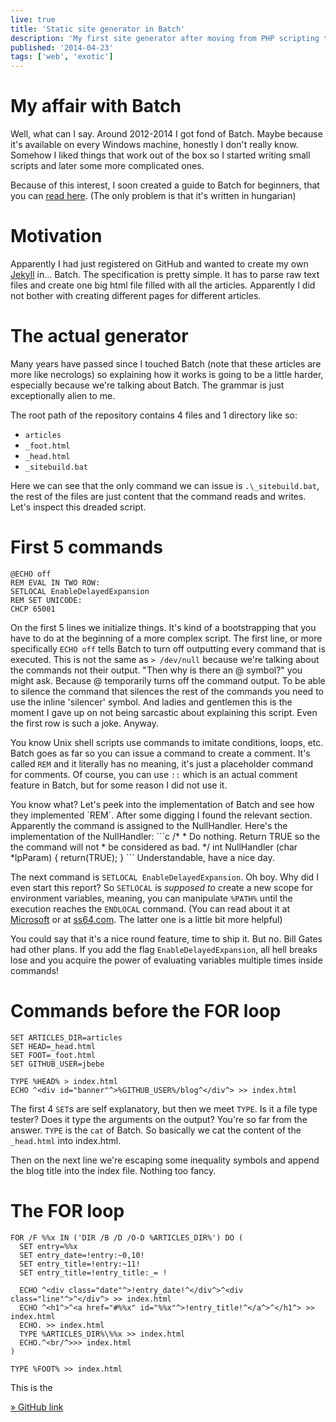 ```yaml
---
live: true
title: 'Static site generator in Batch'
description: 'My first site generator after moving from PHP scripting to GitHub'
published: '2014-04-23'
tags: ['web', 'exotic']
---
```



# My affair with Batch

Well, what can I say. Around 2012-2014 I got fond of Batch.
Maybe because it's available on every Windows machine, honestly I don't really know.
Somehow I liked things that work out of the box so I started writing small scripts
and later some more complicated ones.

Because of this interest, I soon created a guide to Batch for beginners, that you can
[read here](https://web.archive.org/web/20140718105020/https://logout.hu/cikk/batch_script_mint_teljeserteku_nyelv/teljes.html).
(The only problem is that it's written in hungarian)

# Motivation

Apparently I had just registered on GitHub and wanted to create my own
[Jekyll](https://jekyllrb.com/) in... Batch.
The specification is pretty simple. It has to parse raw text files and create one big html file
filled with all the articles. Apparently I did not bother with creating different pages for different articles.

# The actual generator

Many years have passed since I touched Batch (note that these articles are more like necrologs)
so explaining how it works is going to be a little harder, especially because we're talking about Batch. The grammar is just exceptionally alien to me.

The root path of the repository contains 4 files and 1 directory like so:

- `articles`
- `_foot.html`
- `_head.html`
- `_sitebuild.bat`

Here we can see that the only command we can issue is `.\_sitebuild.bat`, the rest of the files are just content that the command reads and writes. Let's inspect this dreaded script.

# First 5 commands

```batch
@ECHO off
REM EVAL IN TWO ROW:
SETLOCAL EnableDelayedExpansion
REM SET UNICODE:
CHCP 65001
```

On the first 5 lines we initialize things.
It's kind of a bootstrapping that you have to do at the beginning of a more complex script.
The first line, or more specifically `ECHO off` tells Batch to turn off outputting every
command that is executed. This is not the same as `> /dev/null` because we're talking about
the commands not their output.
"Then why is there an @ symbol?" you might ask.
Because @ temporarily turns off the command output.
To be able to silence the command that silences the rest of the commands you need to use the
inline 'silencer' symbol. And ladies and gentlemen this is the moment
I gave up on not being sarcastic about explaining this script. Even the first row is such a joke. Anyway.

You know Unix shell scripts use commands to imitate conditions, loops, etc. Batch goes as far
so you can issue a command to create a comment. It's called `REM` and it literally
has no meaning, it's just a placeholder command for comments. Of course, you can use
`::` which is an actual comment feature in Batch, but for some reason I did not use it.

<InfoBox>
  You know what? Let's peek into the implementation of Batch and see how they implemented `REM`. 
  After some digging I found the relevant section. Apparently the command is assigned to the NullHandler.
  Here's the implementation of the NullHandler:
```c
/*
 *  Do nothing. Return TRUE so the the command will not
 *  be considered as bad.
 */
int NullHandler (char *lpParam)
{
    return(TRUE);
}
```
  Understandable, have a nice day.
</InfoBox>

The next command is `SETLOCAL EnableDelayedExpansion`. Oh boy. Why did I even start this report?
So `SETLOCAL` is _supposed to_ create a new scope for environment variables, meaning, you can
manipulate `%PATH%` until the execution reaches the `ENDLOCAL` command. 
(You can read about it at [Microsoft](https://learn.microsoft.com/en-us/windows-server/administration/windows-commands/setlocal) 
or at [ss64.com](https://ss64.com/nt/delayedexpansion.html). The latter one is a little bit more helpful)

You could say that it's a nice round feature, time to ship it. But no. Bill Gates had other plans.
If you add the flag `EnableDelayedExpansion`, all hell breaks lose and you acquire the power of evaluating variables multiple times inside commands!

# Commands before the FOR loop

```batch
SET ARTICLES_DIR=articles
SET HEAD=_head.html
SET FOOT=_foot.html
SET GITHUB_USER=jbebe

TYPE %HEAD% > index.html
ECHO ^<div id="banner"^>%GITHUB_USER%/blog^</div^> >> index.html
```

The first 4 `SET`s are self explanatory, but then we meet `TYPE`. 
Is it a file type tester? Does it type the arguments on the output?
You're so far from the answer. `TYPE` is the `cat` of Batch.
So basically we cat the content of the `_head.html` into index.html.

Then on the next line we're escaping some inequality symbols and append the blog title into the index file.
Nothing too fancy.

# The FOR loop

```batch
FOR /F %%x IN ('DIR /B /D /O-D %ARTICLES_DIR%') DO (
  SET entry=%%x
  SET entry_date=!entry:~0,10!
  SET entry_title=!entry:~11!
  SET entry_title=!entry_title:_= !

  ECHO ^<div class="date"^>!entry_date!^</div^>^<div class="line"^>^</div^> >> index.html
  ECHO ^<h1^>^<a href="#%%x" id="%%x"^>!entry_title!^</a^>^</h1^> >> index.html
  ECHO. >> index.html
  TYPE %ARTICLES_DIR%\%%x >> index.html
  ECHO.^<br/^>>> index.html
)

TYPE %FOOT% >> index.html
```

This is the 

[» GitHub link](https://github.com/jbebe/jbebe-blog)
